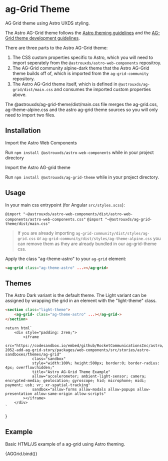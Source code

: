
<Meta title="Themes/ag-Grid" component="ag-Grid" />

<style>
    {`
        .sbdocs .sbdocs-content {
            max-width: 90%;
        }
        .sandbox {
            width:100%; height:500px; border:0; border-radius: 4px; overflow:hidden;
        }
    `}
</style>

# ag-Grid Theme

AG Grid theme using Astro UXDS styling.

The Astro AG-Grid theme follows the [Astro theming guidelines](https://www.astrouxds.com/design-guidelines/theme/) and the [AG-Grid theme development guidelines](https://www.ag-grid.com/javascript-grid-themes-customising/).

There are three parts to the Astro AG-Grid theme:

1. The CSS custom properties specific to Astro, which you will need to import seperately from the `@astrouxds/astro-web-components` repositroy.
2. The AG-Grid community alpine-dark theme that the Astro AG-Grid theme builds off of, which is imported from the `ag-grid-community` repository.
3. The Astro AG-Grid theme itself, which is defined in `@astrouxds/ag-grid/dist/main.css` and consumes the imported custom properties above.

The @astrouxds/ag-grid-theme/dist/main.css file merges the ag-grid.css, ag-theme-alpine.css and the astro ag-grid theme sources so you will only need to import two files.

## Installation

Import the Astro Web Components

Run `npm install @astrouxds/astro-web-components` while in your project directory

Import the Astro AG-grid theme

Run `npm install @astrouxds/ag-grid-theme` while in your project directory.

## Usage

In your main css entrypoint (for Angular `src/styles.scss`):

`@import "~@astrouxds/astro-web-components/dist/astro-web-components/astro-web-components.css"`
`@import "~@astrouxds/ag-grid-theme/dist/main.css"`

> If you are already importing `ag-grid-community/dist/styles/ag-grid.css` or `ag-grid-community/dist/styles/ag-theme-alpine.css` you can remove them as they are already bundled in our ag-grid-theme css.

Apply the class "ag-theme-astro" to your `ag-grid` element:

```html
<ag-grid class="ag-theme-astro" ...></ag-grid>
```

## Themes

The Astro Dark variant is the default theme. The Light variant can be assigned by wrapping the grid in an element with the "light-theme" class.

```html
<section class="light-theme">
    <ag-grid- class="ag-theme-astro" ...></ag-grid->
</section>
```

    return html`
        <div style="padding: 2rem;">
            <iframe
                src="https://codesandbox.io/embed/github/RocketCommunicationsInc/astro/tree/ASTRO-2052-add-ag-grid-story/packages/web-components/src/stories/astro-sandboxes/themes/ag-grid"
                class="sandbox"
                style="width:100%; height:500px; border:0; border-radius: 4px; overflow:hidden;"
                title="Astro AG-Grid Theme Example"
                allow="accelerometer; ambient-light-sensor; camera; encrypted-media; geolocation; gyroscope; hid; microphone; midi; payment; usb; vr; xr-spatial-tracking"
                sandbox="allow-forms allow-modals allow-popups allow-presentation allow-same-origin allow-scripts"
            ></iframe>
        </div>
    `
}

## Example

Basic HTML/JS example of a ag-grid using Astro theming.

<Canvas>
    <Story name="ag-Grid">{AGGrid.bind()}</Story>
</Canvas>
